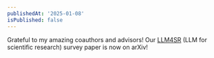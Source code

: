 ```yaml
---
publishedAt: '2025-01-08'
isPublished: false
---
```


Grateful to my amazing coauthors and advisors! Our [LLM4SR](https://arxiv.org/abs/2501.04306) (LLM for scientific research) survey paper is now on arXiv!
